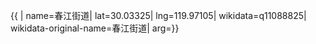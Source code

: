{{ {{{1|PRC admin/showdata}}}|
name=春江街道|
lat=30.03325|
lng=119.97105|
wikidata=q11088825|
wikidata-original-name=春江街道|
arg={{{arg|}}}}}